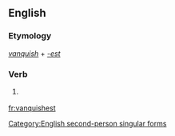 ==English==

===Etymology===
''[[vanquish]]'' + ''[[-est]]''

===Verb===
{{infl|en|verb form}}

# {{archaic}} {{form of|Second-person singular simple present form|vanquish}}

[[Category:English second-person singular forms]]

[[fr:vanquishest]]